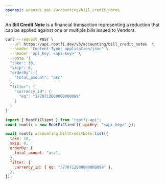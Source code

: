 ```yaml
---
openapi: openapi get /accounting/bill_credit_notes
---
```


An **Bill Credit Note** is a financial transaction representing a reduction that can be applied against one or multiple bills issued to Vendors.

<RequestExample>

```bash cURL
curl --request POST \
  --url https://api.rootfi.dev/v3/accounting/bill_credit_notes  \
  --header 'Content-Type: application/json' \
  --header 'api_key: <api-key>' \
  --data '{
  "take": 10,
  "skip": 0,
  "orderBy": {
    "total_amount": "asc"
  },
  "filter": {
    "currency_id": {
      "eq": "3770712000000000099"
    }
  }
}'
```

```javascript NodeJS
import { RootFiClient } from "rootfi-api";
const rootfi = new RootFiClient({ apiKey: "<api_key>" });

await rootfi.accounting.billCreditNote.list({
  take: 10,
  skip: 0,
  orderBy: {
    total_amount: "asc",
  },
  filter: {
    currency_id: { eq: "3770712000000000099" },
  },
});
```

</RequestExample>
